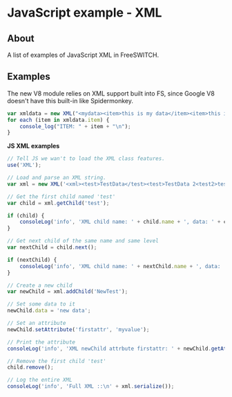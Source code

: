 
# JavaScript example - XML 

 

## About

A list of examples of JavaScript XML in FreeSWITCH.  
  
## Examples

The new V8 module relies on XML support built into FS, since Google V8 doesn't have this built-in like Spidermonkey.

```js
var xmldata = new XML("<mydata><item>this is my data</item><item>this is also my data</item></mydata>");
for each (item in xmldata.item) {
    console_log("ITEM: " + item + "\n");
} 
```

**JS XML examples**

```js
// Tell JS we wan't to load the XML class features.
use('XML');

// Load and parse an XML string.
var xml = new XML('<xml><test>TestData</test><test>TestData 2<test2>test</test2></test></xml>');

// Get the first child named 'test'
var child = xml.getChild('test');

if (child) {
    consoleLog('info', 'XML child name: ' + child.name + ', data: ' + child.data);
}

// Get next child of the same name and same level
var nextChild = child.next();

if (nextChild) {
    consoleLog('info', 'XML child name: ' + nextChild.name + ', data: ' + nextChild.data);
}

// Create a new child
var newChild = xml.addChild('NewTest');

// Set some data to it
newChild.data = 'new data';

// Set an attribute
newChild.setAttribute('firstattr', 'myvalue');

// Print the attribute
consoleLog('info', 'XML newChild attrbute firstattr: ' + newChild.getAttribute('firstattr'));

// Remove the first child 'test'
child.remove();

// Log the entire XML
consoleLog('info', 'Full XML ::\n' + xml.serialize());
```


